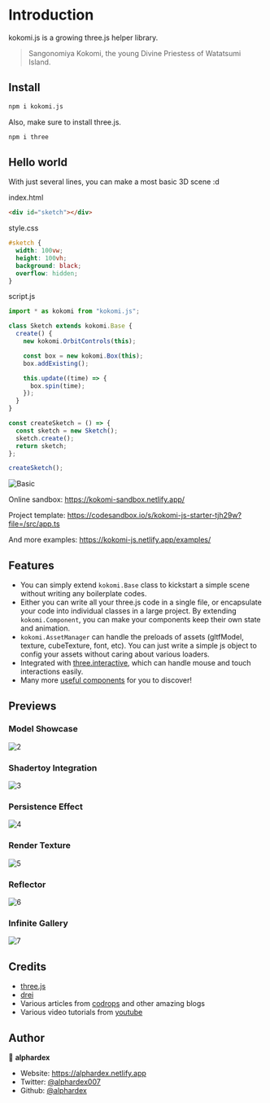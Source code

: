 # Introduction

kokomi.js is a growing three.js helper library.

> Sangonomiya Kokomi, the young Divine Priestess of Watatsumi Island.

## Install

```sh
npm i kokomi.js
```

Also, make sure to install three.js.

```sh
npm i three
```

## Hello world

With just several lines, you can make a most basic 3D scene :d

index.html

```html
<div id="sketch"></div>
```

style.css

```css
#sketch {
  width: 100vw;
  height: 100vh;
  background: black;
  overflow: hidden;
}
```

script.js

```js
import * as kokomi from "kokomi.js";

class Sketch extends kokomi.Base {
  create() {
    new kokomi.OrbitControls(this);

    const box = new kokomi.Box(this);
    box.addExisting();

    this.update((time) => {
      box.spin(time);
    });
  }
}

const createSketch = () => {
  const sketch = new Sketch();
  sketch.create();
  return sketch;
};

createSketch();
```

![Basic](https://raw.githubusercontent.com/alphardex/kokomi.js/main/assets/previews/1.gif)

Online sandbox: https://kokomi-sandbox.netlify.app/

Project template: https://codesandbox.io/s/kokomi-js-starter-tjh29w?file=/src/app.ts

And more examples: https://kokomi-js.netlify.app/examples/

## Features

- You can simply extend `kokomi.Base` class to kickstart a simple scene without writing any boilerplate codes.
- Either you can write all your three.js code in a single file, or encapsulate your code into individual classes in a large project. By extending `kokomi.Component`, you can make your components keep their own state and animation.
- `kokomi.AssetManager` can handle the preloads of assets (gltfModel, texture, cubeTexture, font, etc). You can just write a simple js object to config your assets without caring about various loaders.
- Integrated with [three.interactive](https://github.com/markuslerner/THREE.Interactive), which can handle mouse and touch interactions easily.
- Many more [useful components](https://kokomi-js.netlify.app/examples/) for you to discover!

## Previews

### Model Showcase

![2](https://raw.githubusercontent.com/alphardex/kokomi.js/main/assets/previews/2.gif)

### Shadertoy Integration

![3](https://raw.githubusercontent.com/alphardex/kokomi.js/main/assets/previews/3.gif)

### Persistence Effect

![4](https://raw.githubusercontent.com/alphardex/kokomi.js/main/assets/previews/4.gif)

### Render Texture

![5](https://raw.githubusercontent.com/alphardex/kokomi.js/main/assets/previews/5.gif)

### Reflector

![6](https://raw.githubusercontent.com/alphardex/kokomi.js/main/assets/previews/6.gif)

### Infinite Gallery

![7](https://raw.githubusercontent.com/alphardex/kokomi.js/main/assets/previews/7.gif)

## Credits

- [three.js](https://github.com/mrdoob/three.js)
- [drei](https://github.com/pmndrs/drei)
- Various articles from [codrops](https://tympanus.net/codrops/) and other amazing blogs
- Various video tutorials from [youtube](https://www.youtube.com/)

## Author

👤 **alphardex**

- Website: https://alphardex.netlify.app
- Twitter: [@alphardex007](https://twitter.com/alphardex007)
- Github: [@alphardex](https://github.com/alphardex)
